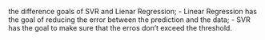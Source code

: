 the difference goals of SVR and Lienar Regression;
	- Linear Regression has the goal of reducing the error between the prediction and the data;
	- SVR has the goal to make sure that the erros don't exceed the threshold.
